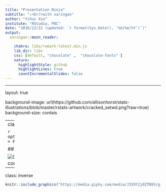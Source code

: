 ```yaml
---
title: "Presentation Ninja"
subtitle: "⚔<br/>with xaringan"
author: "Yihui Xie"
institute: "RStudio, PBC"
date: "2016/12/12 (updated: `r format(Sys.Date(), '%d/%m/%Y')`)"
output:
  xaringan::moon_reader:

    chakra: libs/remark-latest.min.js
    lib_dir: libs
    css: [default, "chocolate" ,  "chocolate-fonts" ]
    nature:
      highlightStyle: github
      highlightLines: true
      countIncrementalSlides: false
---
```

---

layout: true

background-image: url(https://github.com/allisonhorst/stats-illustrations/blob/master/rstats-artwork/cracked_setwd.png?raw=true)
background-size: contais

---
class: center, middle





```r
options(htmltools.dir.version = FALSE)
```

## Meu slide!

![Gif fofo de gatinho usando o computador](https://media.giphy.com/media/JIX9t2j0ZTN9S/giphy.gif)


---
class: inverse

```r
knitr::include_graphics("https://media.giphy.com/media/JIX9t2j0ZTN9S/giphy.gif")
```




